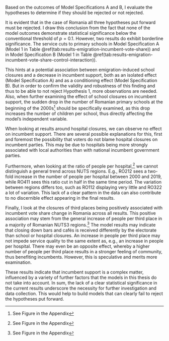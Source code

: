 <!-- Do emigration induced service cuts effect incumbent vote share in Romania?: Hypotheses acceptance or rejection -->
Based on the outcomes of Model Specifications A and B, I evaluate the hypotheses to determine if they should be rejected or not rejected.

It is evident that in the case of Romania all three hypotheses put forward must be rejected. I draw this conclusion from the fact that none of the model outcomes demonstrate statistical significance below the conventional threshold of $p = 0.1$. However, two results do exhibit borderline significance. The service cuts to primary schools in Model Specification A (Model 1 in Table \@ref(tab:results-emigration-incumbent-vote-share)) and in Model Specification B (Model 1 in Table \@ref(tab:results-emigration-incumbent-vote-share-control-interaction)).

This hints at a potential association between emigration-induced school closures and a decrease in incumbent support, both as an isolated effect (Model Specification A) and as a conditioning effect (Model Specification B). But in order to confirm the validity and robustness of this finding and thus to be able to not reject Hypothesis 1, more observations are needed. Also, when further examining the effect of school closures on incumbent support, the sudden drop in the number of Romanian primary schools at the beginning of the 2000s^[See Figure \ref{fig:ro-primary-schools} in the Appendix] should be specifically examined, as this drop increases the number of children per school, thus directly affecting the model’s independent variable.

<!-- Discussion of further results: Hospitals -->
When looking at results around hospital closures, we can observe no effect on incumbent support. There are several possible explanations for this, first and foremost the possibility that voters do not blame hospital closures on incumbent parties. This may be due to hospitals being more strongly associated with local authorities than with national incumbent government parties.

Furthermore, when looking at the ratio of people per hospital,^[See Figure \ref{fig:ro-hospital-ratio} in the Appendix] we cannot distinguish a general trend across NUTS regions. E.g., RO212 sees a two-fold increase in the number of people per hospital between 2000 and 2019, while RO411 sees this ratio cut in half in the same time period. The variation between regions differs too, such as RO112 displaying very little and RO322 a lot of variation. This lack of a clear pattern in the data can also contribute to no discernible effect appearing in the final results.

<!-- Discussion of further results: Third Places -->
Finally, I look at the closures of third places being positively associated with incumbent vote share change in Romania across all results. This positive association may stem from the general increase of people per third place in a majority of Romanian NUTS3 regions.^[See Figure \ref{fig:ro-third-places-ratio} in the Appendix] The model results may indicate that closing down bars and cafés is received differently by the electorate than school or hospital closures. An increase in people per third place may not impede service quality to the same extent as, e.g., an increase in people per hospital. There may even be an opposite effect, whereby a higher number of people per third place results in a stronger feeling of community, thus benefiting incumbents. However, this is speculative and merits more examination.

These results indicate that incumbent support is a complex matter, influenced by a variety of further factors that the models in this thesis do not take into account. In sum, the lack of a clear statistical significance in the current results underscore the necessity for further investigation and data collection. This would help to build models that can clearly fail to reject the hypotheses put forward.
